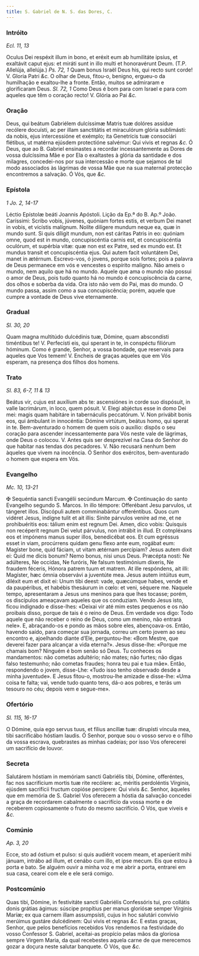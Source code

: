 ```yaml
---
title: S. Gabriel de N. S. das Dores, C.
---
```


### Intróito

_Ecl. 11, 13_

<div class="grid grid-cols-2 gap-5">
  <span class="text-justify">
    Oculus Dei respéxit illum in bono, et eréxit eum ab humilitáte ipsíus, et
    exaltávit caput ejus: et miráti sunt in illo multi et honoravérunt Deum.
    (T.P. Allelúja, allelúja.) <em>Ps. 72, 1</em> Quam bonus Israël Deus his,
    qui recto sunt corde! V. Gloria Patri <em>&c.</em>
  </span>
  <span class="text-justify">
    O olhar de Deus, fitou-o, benigno, ergueu-o da humilhação e exaltou-lhe a
    fronte. Então, muitos se admiraram e glorificaram Deus. <em>Sl. 72, 1</em>
    Como Deus é bom para com Israel e para com aqueles que têm o coração recto! V.
    Glória ao Pai <em>&c.</em>
  </span>
</div>

### Oração

<div class="grid grid-cols-2 gap-5">
  <span class="text-justify">
    Deus, qui beátum Gabriélem dulcíssimæ Matris tuæ dolóres assídue recólere
    docuísti, ac per illam sanctitátis et miraculórum glória sublimásti: da
    nobis, ejus intercessióne et exémplo; ita Genetrícis tuæ consociári
    flétibus, ut matérna ejúsdem protectióne salvémur: Qui vivis et regnas
    <em>&c.</em>
  </span>
  <span class="text-justify">
    Ó Deus, que ao B. Gabriel ensinastes a recordar incessantemente as Dores de
    vossa dulcíssima Mãe e por Ela o exaltastes à glória da santidade e dos
    milagres, concedei-nos por sua intercessão e morte que sejamos de tal modo
    associados às lágrimas de vossa Mãe que na sua maternal protecção
    encontremos a salvação. Ó Vós, que <em>&c.</em>
  </span>
</div>

### Epístola

_1 Jo. 2, 14-17_

<div class="grid grid-cols-2 gap-5">
  <span class="text-justify">Léctio Epístolæ beáti Joannis Apóstoli.</span>
  <span class="text-justify">Lição da Ep.ª do B. Ap.º João.</span>
  <span class="text-justify">
    Caríssimi: Scribo vobis, júvenes, quóniam fortes estis, et verbum Dei manet
    in vobis, et vicístis malígnum. Nolíte dilígere mundum neque ea, quæ in
    mundo sunt. Si quis díligit mundum, non est cáritas Patris in eo: quóniam
    omne, quod est in mundo, concupiscéntia carnis est, et concupiscéntia
    oculórum, et supérbia vitæ: quæ non est ex Patre, sed ex mundo est. Et
    mundus transit et concupiscéntia ejus. Qui autem facit voluntátem Dei, manet
    in ætérnum.
  </span>
  <span class="text-justify">
    Escrevo-vos, ó jovens, porque sois fortes; pois a palavra de Deus permanece
    em vós e vencestes o espírito maligno. Não ameis o mundo, nem aquilo que há
    no mundo. Aquele que ama o mundo não possui o amor de Deus, pois tudo quanto
    há no mundo é concupiscência da carne, dos olhos e soberba da vida. Ora isto
    não vem do Pai, mas do mundo. O mundo passa, assim como a sua
    concupiscência; porém, aquele que cumpre a vontade de Deus vive eternamente.
  </span>
</div>

### Gradual

_Sl. 30, 20_

<div class="grid grid-cols-2 gap-5">
  <span class="text-justify">
    Quam magna multitúdo dulcédinis tuæ, Dómine, quam abscondísti timéntibus te!
    V. Perfecísti eis, qui sperant in te, in conspéctu filiórum hóminum.
  </span>
  <span class="text-justify">
    Como é grande, Senhor, a vossa bondade, que reservais para aqueles que Vos
    temem! V. Encheis de graças aqueles que em Vós esperam, na presença dos
    filhos dos homens.
  </span>
</div>

### Trato

_Sl. 83, 6-7, 11 & 13_

<div class="grid grid-cols-2 gap-5">
  <span class="text-justify">
    Beátus vir, cujus est auxílium abs te: ascensiónes in corde suo dispósuit,
    in valle lacrimárum, in loco, quem pósuit. V. Elegi abjéctus esse in domo
    Dei mei: magis quam habitáre in tabernáculis peccatórum. V. Non privábit
    bonis eos, qui ámbulant in innocéntia: Dómine virtútum, beátus homo, qui
    sperat in te.
  </span>
  <span class="text-justify">
    Bem-aventurado o homem de quem sois o auxílio: dispôs o seu coração para
    ascender incessantemente para Vós neste vale de lágrimas, onde Deus o
    colocou. V. Antes quis ser desprezível na Casa do Senhor do que habitar nas
    tendas dos pecadores. V. Não recusará nenhum bem àqueles que vivem na
    inocência. Ó Senhor dos exércitos, bem-aventurado o homem que espera em Vós.
  </span>
</div>

### Evangelho

_Mc. 10, 13-21_

<div class="grid grid-cols-2 gap-5">
  <span class="text-justify">
    <span class="text-red-500">&#10016;</span> Sequéntia sancti Evangélii
    secúndum Marcum.
  </span>
  <span class="text-justify">
    <span class="text-red-500">&#10016;</span> Continuação do santo Evangelho
    segundo S. Marcos.
  </span>
  <span class="text-justify">
    In illo témpore: Offerébant Jesu parvulos, ut tángeret illos. Discópuli
    autem comminabántur offeréntibus. Quos cum vidéret Jesus, indígne tulit et
    ait illis: Sinite párvulos veníre ad me, et ne prohibuéritis eos: tálium
    enim est regnum Dei. Amen, dico vobis: Quisquis non recéperit regnum Dei
    velut párvulus, non intrábit in illud. Et cotnpléxans eos et impónens manus
    super illos, benedicébat eos. Et cum egréssus esset in viam, procúrrens
    quidam genu flexo ante eum, rogábat eum: Magíster bone, quid fáciam, ut
    vitam ætérnam percípiam? Jesus autem dixit ei: Quid me dicis bonum? Nemo
    bonus, nisi unus Deus. Præcépta nosti: Ne adúlteres, Ne occídas, Ne furóris,
    Ne falsum testimónium díxeris, Ne fraudem féceris, Hónora patrem tuum et
    matrem. At ille respóndens, ait illi: Magíster, hæc ómnia observávi a
    juventúte mea. Jesus autem intúitus eum, diléxit eum et dixit ei: Unum tibi
    deest: vade, quæcúmque habes, vende et da paupéribus, et habébis thesáurum
    in cœlo: et veni, séquere me.
  </span>
  <span class="text-justify">
    Naquele tempo, apresentaram a Jesus uns meninos para que lhes tocasse;
    porém, os discípulos ameaçavam aqueles que os conduziam. Vendo Jesus isto,
    ficou indignado e disse-lhes: «Deixai vir até mim estes pequenos e os não
    proibais disso, porque de tais é o reino de Deus. Em verdade vos digo: Todo
    aquele que não receber o reino de Deus, como um menino, não entrará nele».
    E, abraçando-os e pondo as mãos sobre eles, abençoava-os. Então, havendo
    saído, para começar sua jornada, correu um certo jovem ao seu encontro e,
    ajoelhando diante d’Ele, perguntou-lhe: «Bom Mestre, que deverei fazer para
    alcançar a vida eterna?». Jesus disse-lhe: «Porque me chamais bom? Ninguém é
    bom senão só Deus. Tu conheces os mandamentos: não cometas adultério; não
    mates; não furtes; não digas falso testemunho; não cometas fraudes; honra
    teu pai e tua mãe». Então, respondendo o jovem, disse-Lhe: «Tudo isso tenho
    observado desde a minha juventude». E Jesus fitou-o, mostrou-lhe amizade e
    disse-lhe: «Uma coisa te falta; vai, vende tudo quanto tens, dá-o aos
    pobres, e terás um tesouro no céu; depois vem e segue-me».
  </span>
</div>

### Ofertório

_Sl. 115, 16-17_

<div class="grid grid-cols-2 gap-5">
  <span class="text-justify">
    O Dómine, quia ego servus tuus, et fílius ancíllæ tuæ: dirupísti víncula
    mea, tibi sacrificábo hóstiam laudis.
  </span>
  <span class="text-justify">
    Ó Senhor, porque sou o vosso servo e o filho da vossa escrava, quebrastes as
    minhas cadeias; por isso Vos oferecerei um sacrifício de louvor.
  </span>
</div>

### Secreta

<div class="grid grid-cols-2 gap-5">
  <span class="text-justify">
    Salutárem hóstiam in memóriam sancti Gabriélis tibi, Dómine, offeréntes, fac
    nos sacrifícium mortis tuæ rite recólere: ac, méritis perdoléntis Vírginis,
    ejúsdem sacrifícii fructum copióse percípere: Qui vivis <em>&c.</em>
  </span>
  <span class="text-justify">
    Senhor, àqueles que em memória de S. Gabriel Vos oferecem a hóstia da
    salvação concedei a graça de recordarem cabalmente o sacrifício da vossa
    morte e de receberem copiosamente o fruto do mesmo sacrifício. Ó Vós, que
    viveis e <em>&c.</em>
  </span>
</div>

### Comúnio

_Ap. 3, 20_

<div class="grid grid-cols-2 gap-5">
  <span class="text-justify">
    Ecce, sto ad óstium et pulso: si quis audiérit vocem meam, et aperúerit mihi
    jánuam, intrábo ad illum, et cenábo cum illo, et ipse mecum.
  </span>
  <span class="text-justify">
    Eis que estou à porta e bato. Se alguém ouvir a minha voz e me abrir a
    porta, entrarei em sua casa, cearei com ele e ele será comigo.
  </span>
</div>

### Postcomúnio

<div class="grid grid-cols-2 gap-5">
  <span class="text-justify">
    Quas tibi, Dómine, in festivitáte sancti Gabriélis Confessóris tui, pro
    collátis donis grátias ágimus: súscipe propítius per manus gloriósæ semper
    Vírginis Maríæ; ex qua carnem illam assumpsísti, cujus in hoc salutári
    convívio merúimus gustáre dulcédinem: Qui vivis et regnas <em>&c.</em>
  </span>
  <span class="text-justify">
    E estas graças, Senhor, que pelos benefícios recebidos Vos rendemos na
    festividade do vosso Confessor S. Gabriel, aceitai-as propício pelas mãos da
    gloriosa sempre Virgem Maria, da qual recebestes aquela carne de que
    merecemos gozar a doçura neste salutar banquete. Ó Vós, que <em>&c.</em>
  </span>
</div>
